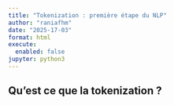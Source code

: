 ```yaml
---
title: "Tokenization : première étape du NLP"
author: "raniafhm"
date: "2025-17-03"
format: html
execute:
  enabled: false
jupyter: python3
---
```

## Qu'est ce que la tokenization ?  
